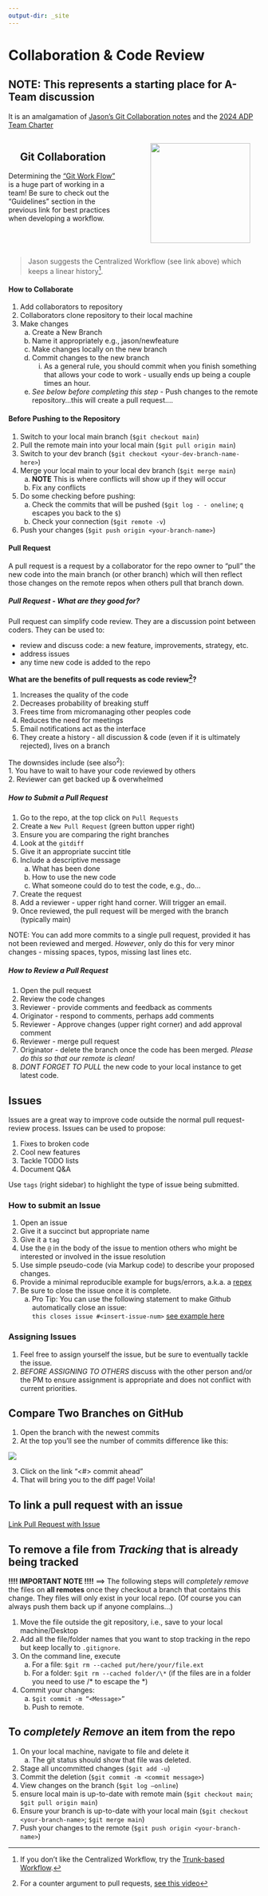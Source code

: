 ```yaml
---
output-dir: _site
---
```

# Collaboration & Code Review {#071-collaborate.qmd}

## NOTE: This represents a starting place for A-Team discussion
It is an amalgamation of [Jason's Git Collaboration notes](https://docs.google.com/document/d/1lcchh6ggKS5-Sf7G3zwyRz1AA_XVxb7rc8Id_k5GEOo/edit#heading=h.k1i0lpeyjkx) and the [2024 ADP Team Charter](https://docs.google.com/document/d/1spu2uv0KmV2_aW64qwe2pJndPrSeHNEj1Utzi_lLpjU/edit#heading=h.84v7rojjdy4y)

:::: {.columns}

::: {.column width="45%"}   
 
<center><h2>Git Collaboration</h2></center>

Determining the ["Git Work Flow"](https://www.atlassian.com/git/tutorials/comparing-workflows) is a huge part of working in a team! Be sure to check out the "Guidelines" section in the previous link for best practices when developing a workflow.

:::

:::{.column width="5%"}

 <!-- empty to create space -->

:::

:::{.column width="45%"}


 ![](_img/git.png){height=200}
 
:::    

::::

> Jason suggests the Centralized Workflow (see link above) which keeps a linear history[^1].


[^1]:If you don't like the Centralized Workflow, try the [Trunk-based Workflow](https://www.atlassian.com/continuous-delivery/continuous-integration/trunk-based-development).

#### How to Collaborate
1. Add collaborators to repository    
2. Collaborators clone repository to their local machine    
3. Make changes    
    a. Create a New Branch    
    b. Name it appropriately e.g., jason/newfeature    
    c. Make changes locally on the new branch    
    d. Commit changes to the new branch    
        i. As a general rule, you should commit when you finish something that allows your code to work - usually ends up being a couple times an hour.    
    e. *See below before completing this step* - Push changes to the remote repository...this will create a pull request....    

#### Before Pushing to the Repository
1. Switch to your local main branch (`$git checkout main`)    
2. Pull the remote main into your local main (`$git pull origin main`)    
3. Switch to your dev branch (`$git checkout <your-dev-branch-name-here>`)    
4. Merge your local main to your local dev branch (`$git merge main`)    
    a. **NOTE** This is where conflicts will show up if they will occur    
    b. Fix any conflicts
5. Do some checking before pushing:    
    a. Check the commits that will be pushed (`$git log - - oneline`; `q` escapes you back to the `$`)    
    b. Check your connection (`$git remote -v`)    
6. Push your changes (`$git push origin <your-branch-name>`)

#### Pull Request
A pull request is a request by a collaborator for the repo owner to "pull" the new code into the main branch (or other branch) which will then reflect those changes on the remote repos when others pull that branch down.

##### Pull Request - What are they good for?
Pull request can simplify code review.  They are a discussion point between coders. They can be used to:    

- review and discuss code: a new feature, improvements, strategy, etc.
- address issues
- any time new code is added to the repo

**What are the benefits of pull requests as code review[^2]?**    

1. Increases the quality of the code
2. Decreases probability of breaking stuff 
3. Frees time from micromanaging other peoples code
4. Reduces the need for meetings
5. Email notifications act as the interface
6. They create a history - all discussion & code (even if it is ultimately rejected), lives on a branch

The downsides include (see also^2^):    
1. You have to wait to have your code reviewed by others    
2. Reviewer can get backed up & overwhelmed

[^2]: For a counter argument to pull requests, [see this video](https://youtu.be/ASOSEiJCyEM?t=275)

##### How to Submit a Pull Request

1. Go to the repo, at the top click on `Pull Requests`    
2. Create a `New Pull Request` (green button upper right)    
3. Ensure you are comparing the right branches    
4. Look at the `gitdiff`    
5. Give it an appropriate succint title    
6. Include a descriptive message    
    a. What has been done    
    b. How to use the new code    
    c. What someone could do to test the code, e.g., do...    
7. Create the request    
8. Add a reviewer - upper right hand corner. Will trigger an email.    
9. Once reviewed, the pull request will be merged with the branch (typically main)

NOTE: You can add more commits to a single pull request, provided it has not been reviewed and merged. *However*, only do this for very minor changes - missing spaces, typos, missing last lines etc.

##### How to Review a Pull Request
1. Open the pull request    
2. Review the code changes    
3. Reviewer - provide comments and feedback as comments    
4. Originator - respond to comments, perhaps add comments    
5. Reviewer - Approve changes (upper right corner) and add approval comment    
6. Reviewer - merge pull request    
7. Originator -  delete the branch once the code has been merged. *Please do this so that our remote is clean!*    
8. *DONT FORGET TO PULL* the new code to your local instance to get latest code.

## Issues

Issues are a great way to improve code outside the normal pull request-review process.  Issues can be used to propose:    

1. Fixes to broken code    
2. Cool new features    
3. Tackle TODO lists    
4. Document Q&A

Use `tags` (right sidebar) to highlight the type of issue being submitted.

### How to submit an Issue
1. Open an issue    
2. Give it a succinct but appropriate name    
3. Give it a `tag`    
4. Use the `@` in the body of the issue to mention others who might be interested or involved in the issue resolution    
5. Use simple pseudo-code (via Markup code) to describe your proposed changes.    
6. Provide a minimal reproducible example for bugs/errors, a.k.a. a [repex](https://stackoverflow.com/help/minimal-reproducible-example)    
7. Be sure to close the issue once it is complete.    
    a. Pro Tip: You can use the following statement to make Github automatically close an issue:    
    `this closes issue #<insert-issue-num>` [see example here](https://github.com/jjannot-NOAA/PlantSamplingAnalysis/issues/5#issuecomment-1480164759)

### Assigning Issues
1. Feel free to assign yourself the issue, but be sure to eventually tackle the issue.
2. *BEFORE ASSIGNING TO OTHERS* discuss with the other person and/or the PM to ensure assignment is appropriate and does not conflict with current priorities.

## Compare Two Branches on GitHub 
1. Open the branch with the newest commits
2. At the top you’ll see the number of commits difference like this:

![](_img/github_compare_2_branches.png)

3. Click on the link “\<\#\> commit ahead”
4. That will bring you to the diff page! Voila!

## To link a pull request with an issue

[Link Pull Request with Issue](https://docs.github.com/en/issues/tracking-your-work-with-issues/linking-a-pull-request-to-an-issue)

## To remove a file from *Tracking* that is already being tracked
**!!!! IMPORTANT NOTE !!!!** ==> The following steps will *completely remove* the files on **all remotes** once they checkout a branch that contains this change. They files will only exist in your local repo. (Of course you can always push them back up if anyone complains...)

1. Move the file outside the git repository, i.e., save to your local machine/Desktop    
2. Add all the file/folder names that you want to stop tracking in the repo but keep locally to `.gitignore`.    
3. On the command line, execute    
    a. For a file: `$git rm --cached put/here/your/file.ext`    
    b. For a folder: `$git rm --cached folder/\*` (if the files are in a folder you need to use /\* to escape the *)    
4. Commit your changes:    
    a. `$git commit -m “<Message>”`    
    b. Push to remote.    
  
## To *completely Remove* an item from the repo
1. On your local machine, navigate to file and delete it    
    a. The git status should show that file was deleted.    
2. Stage all uncommitted changes (`$git add -u`)    
3. Commit the deletion (`$git commit -m <commit message>`)    
4. View changes on the branch (`$git log –online`)    
5. ensure local main is up-to-date with remote main (`$git checkout main`; `$git pull origin main`)    
6. Ensure your branch is up-to-date with your local main (`$git checkout <your-branch-name>`; `$git merge main`)    
7. Push your changes to the remote (`$git push origin <your-branch-name>`)
